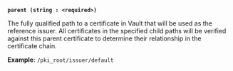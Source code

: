 <a id="pki-arg-parent" />

**`parent (string : <required>)`**

The fully qualified path to a certificate in Vault that will be used as the
reference issuer. All certificates in the specified child paths will be verified
against this parent certificate to determine their relationship in the certificate
chain.

**Example**: `/pki_root/issuer/default`